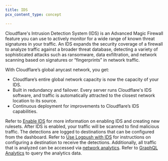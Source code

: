 ```yaml
---
title: IDS
pcx_content_type: concept

---
```


Cloudflare's Intrusion Detection System (IDS) is an Advanced Magic Firewall feature you can use to actively monitor for a wide range of known threat signatures in your traffic. An IDS expands the security coverage of a firewall to analyze traffic against a broader threat database, detecting a variety of sophisticated attacks such as ransomware, data exfiltration, and network scanning based on signatures or “fingerprints” in network traffic.

With Cloudflare’s global anycast network, you get:

* Cloudflare’s entire global network capacity is now the capacity of your IDS.
* Built in redundancy and failover. Every server runs Cloudflare's IDS software, and traffic is automatically attracted to the closest network location to its source.
* Continuous deployment for improvements to Cloudflare’s IDS capabilities.

Refer to [Enable IDS](/magic-firewall/how-to/enable-ids/) for more information on enabling IDS and creating new rulesets. After IDS is enabled, your traffic will be scanned to find malicious traffic. The detections are logged to destinations that can be configured from the dashboard. Refer to [Use Logpush with IDS](/magic-firewall/how-to/use-logpush-with-ids/) for instructions on configuring a destination to receive the detections. Additionally, all traffic that is analyzed can be accessed via [network analytics](/analytics/network-analytics/). Refer to [GraphQL Analytics](/magic-firewall/tutorials/graphql-analytics/) to query the analytics data.
